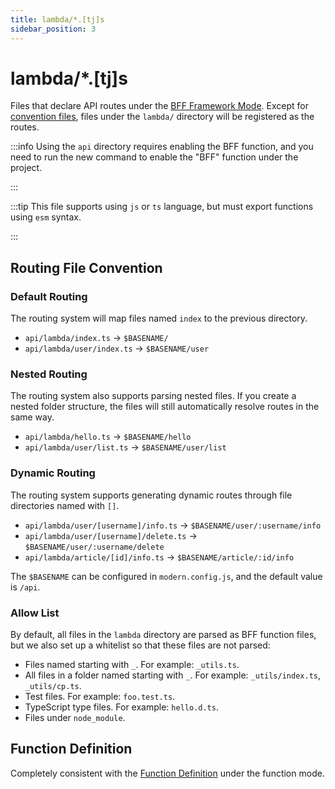 ```yaml
---
title: lambda/*.[tj]s
sidebar_position: 3
---
```

# lambda/*.[tj]s

Files that declare API routes under the [BFF Framework Mode](/guides/advanced-features/bff/type.html#framework-mode). Except for [convention files](/apis/app/hooks/api/api#allow-list), files under the `lambda/` directory will be registered as the routes.

:::info
Using the `api` directory requires enabling the BFF function, and you need to run the new command to enable the "BFF" function under the project.

:::

:::tip
This file supports using `js` or `ts` language, but must export functions using `esm` syntax.

:::

## Routing File Convention

### Default Routing

The routing system will map files named `index` to the previous directory.

- `api/lambda/index.ts` -> `$BASENAME/`
- `api/lambda/user/index.ts` -> `$BASENAME/user`

### Nested Routing

The routing system also supports parsing nested files. If you create a nested folder structure, the files will still automatically resolve routes in the same way.

- `api/lambda/hello.ts` -> `$BASENAME/hello`
- `api/lambda/user/list.ts` -> `$BASENAME/user/list`

### Dynamic Routing

The routing system supports generating dynamic routes through file directories named with `[]`.

- `api/lambda/user/[username]/info.ts` -> `$BASENAME/user/:username/info`
- `api/lambda/user/[username]/delete.ts` -> `$BASENAME/user/:username/delete`
- `api/lambda/article/[id]/info.ts` -> `$BASENAME/article/:id/info`

The `$BASENAME` can be configured in `modern.config.js`, and the default value is `/api`.

### Allow List

By default, all files in the `lambda` directory are parsed as BFF function files, but we also set up a whitelist so that these files are not parsed:

- Files named starting with `_`. For example: `_utils.ts`.
- All files in a folder named starting with `_`. For example: `_utils/index.ts`, `_utils/cp.ts`.
- Test files. For example: `foo.test.ts`.
- TypeScript type files. For example: `hello.d.ts`.
- Files under `node_module`.

## Function Definition

Completely consistent with the [Function Definition](/apis/app/hooks/api/api#function-definition) under the function mode.
